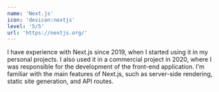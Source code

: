 ```yaml
---
name: 'Next.js'
icon: 'devicon:nextjs'
level: '5/5'
url: 'https://nextjs.org/'
---
```


I have experience with Next.js since 2019, when I started using it in my personal projects. I also used it in a commercial project in 2020, where I was responsible for the development of the front-end application. I'm familiar with the main features of Next.js, such as server-side rendering, static site generation, and API routes.
